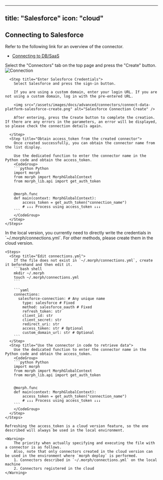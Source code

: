 
---
title: "Salesforce"
icon: "cloud"
---

## Connecting to Salesforce

Refer to the following link for an overview of the connector.

- [Connecting to DB/SaaS](/docs/en/develop/guides/integration)

<Tabs>
  <Tab title="Cloud Version">
    <Steps>
      <Step title="Create a Connector">
        Select the "Connectors" tab on the top page and press the "Create" button.
        <img src="/assets/images/docs/advanced/connectors/connect-data-platform-connection.png" alt="Connection" />
      </Step>

      <Step title="Enter Salesforce Credentials">        
        Select Salesforce and press the sign-in button.

        If you are using a custom domain, enter your login URL. If you are not using a custom domain, log in with the pre-entered URL.

        <img src="/assets/images/docs/advanced/connectors/connect-data-platform-salesforce-create.png" alt="Salesforce Connection Create" />

        After entering, press the Create button to complete the creation. If there are any errors in the parameters, an error will be displayed, so please check the connection details again.

      </Step>
      <Step title="Obtain access_token from the created connector">
        Once created successfully, you can obtain the connector name from the list display.

        Use the dedicated function to enter the connector name in the Python code and obtain the access_token.
        <CodeGroup>
        ```python Python
        import morph
        from morph import MorphGlobalContext
        from morph_lib.api import get_auth_token


        @morph.func
        def main(context: MorphGlobalContext):
            access_token = get_auth_token("connection_name")
            # ↓↓↓ Process using access_token ↓↓↓
        ```
        </CodeGroup>
      </Step>
    </Steps>

  </Tab>
  <Tab title="Local Version">
    <Info>In the local version, you currently need to directly write the credentials in `~/.morph/connections.yml`. For other methods, please create them in the cloud version.</Info>

    <Steps>
      <Step title="Edit connections.yml">
        If the file does not exist in `~/.morph/connections.yml`, create it beforehand and then edit it.
        ```bash shell
        mkdir ~/.morph
        touch ~/.morph/connections.yml
        ```

        ```yaml
        connections:
          salesforce-connection: # Any unique name
            type: salesforce # Fixed
            method: salesforce_oauth # Fixed
            refresh_token: str
            client_id: str
            client_secret: str
            redirect_uri: str
            access_token: str # Optional
            custom_domain_url: str # Optional
        ```
      </Step>
      <Step title="Use the connector in code to retrieve data">
        Use the dedicated function to enter the connector name in the Python code and obtain the access_token.
        <CodeGroup>
        ```python Python
        import morph
        from morph import MorphGlobalContext
        from morph_lib.api import get_auth_token


        @morph.func
        def main(context: MorphGlobalContext):
            access_token = get_auth_token("connection_name")
            # ↓↓↓ Process using access_token ↓↓↓
        ```
        </CodeGroup>
      </Step>
    </Steps>

    Refreshing the access_token is a cloud version feature, so the one described will always be used in the local environment.

    <Warning>
        The priority when actually specifying and executing the file with a connector is as follows.
        Also, note that only connectors created in the cloud version can be used in the environment where `morph deploy` is performed.
        1. Connectors described in `~/.morph/connections.yml` on the local machine
        2. Connectors registered in the cloud
    </Warning>    

  </Tab>  
</Tabs>

